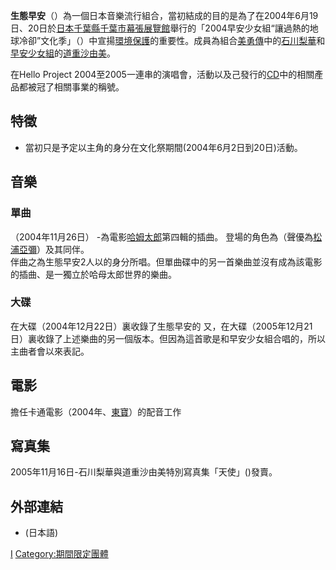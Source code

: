 {{藝人
| 姓名 = 生態早安
| 類型 = 組合
| 外文名 = 
| 外文 = 
| 羅馬拼音 = 
| 圖片 = 
| 圖片簡介 = 
| 國籍 = {{JAP}}
| 音樂類型 = [[日語|日語]][[流行音樂|流行音樂]]
| 職業 = [[歌手|歌手]]
| 活躍年代 = 2004年至2007年
| 唱片公司 = 
| 經紀公司 =
| 網站 = 
| 現任成員 = [[道重沙由美|道重沙由美]]<br />[[石川梨華|石川梨華]]
| 過往成員 = 
}}
{{japanese|japanese=エコモニ。|romaji=Ekomoni}}
'''生態早安'''（{{lang-ja|エコモニ。}}）為一個日本音樂流行組合，當初結成的目的是為了在2004年6月19日、20日於[[日本|日本]][[千葉縣|千葉縣]][[千葉市|千葉市]][[幕張展覽館|幕張展覽館]]舉行的「2004早安少女組“讓過熱的地球冷卻”文化季」（{{lang|ja|「モーニング娘。"熱っちぃ地球を冷ますんだっ。"文化祭2004 ～STOP!地球温暖化～」}}）中宣揚[[環境保護|環境保護]]的重要性。成員為組合[[美勇傳|美勇傳]]中的[[石川梨華|石川梨華]]和[[早安少女組|早安少女組]]的[[道重沙由美|道重沙由美]]。

在Hello Project 2004至2005一連串的演唱會，活動以及己發行的[[CD|CD]]中的相關產品都被冠了{{lang|ja|[[2005年日本世界博览会|『愛・地球博』]]}}相關事業的稱號。

==特徵==
*當初只是予定以主角的身分在文化祭期間(2004年6月2日到20日)活動。
==音樂==
===單曲===
{{lang|ja|天才！LET'S GO あややム}}（2004年11月26日） -為電影[[哈姆太郎|哈姆太郎]]第四輯的插曲。
登場的角色為{{lang|ja|あややム}}（聲優為[[松浦亞彌|松浦亞彌]]）及其同伴{{lang|ja|「あややムwithエコハムず」}}。<br>伴曲之{{lang|ja|「エコのワルツ」}}為生態早安2人以{{lang|ja|「エコハムず」}}的身分所唱。但單曲碟中的另一首樂曲{{lang|ja|「エコのワルツ」}}並沒有成為該電影的插曲、是一獨立於哈母太郎世界的樂曲。

===大碟===
在大碟{{lang|ja|プッチベスト5}}（2004年12月22日）裏收錄了生態早安的{{lang|ja|「HELP!!～エコモニ。の熱っちぃ地球を冷ますんだっ。～」}}
又，在大碟{{lang|ja|プッチベスト6}}（2005年12月21日）裏收錄了上述樂曲的另一個版本{{lang|ja|「HELP!!～エコモニ。の熱っちぃ地球を冷ますんだっ。2005～」}}。但因為這首歌是和早安少女組合唱的，所以主曲者會以{{lang|ja|「エコモニ。&モーニング娘。」}}來表記。

==電影==

擔任卡通電影{{lang|ja|とっとこハム太郎劇場版とっとこハム太郎はむはむぱらだいちゅ!「ハム太郎とふしぎのオニの絵本塔」}}（2004年、[[東寶|東寶]]）的配音工作

==寫真集==
2005年11月16日-石川梨華與道重沙由美特別寫真集「天使」({{lang|ja|エンジェルズ}})發賣。

== 外部連結 ==
*[https://web.archive.org/web/20130614002415/http://morningmusume-bunkasai.com/ {{lang|ja|モーニング娘。"熱っちぃ地球を冷ますんだっ。"文化祭 公式ページ}}](日本語)

{{Authority control}}
[[Category:早安少女組。|I]]
[[Category:期間限定團體|Category:期間限定團體]]

{{早安家族}}
